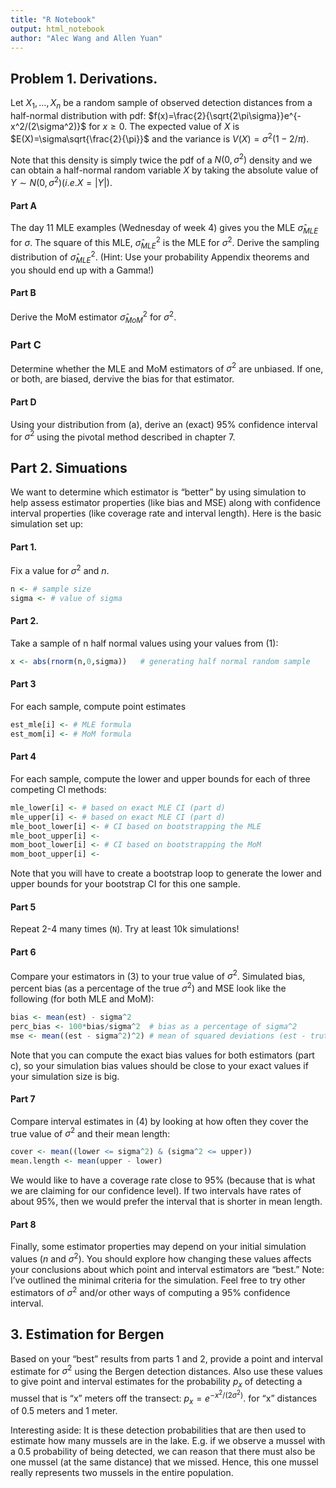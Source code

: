 ```yaml
---
title: "R Notebook"
output: html_notebook
author: "Alec Wang and Allen Yuan"
---
```


## Problem 1. Derivations.
Let $X_1,\ldots,X_n$ be a random sample of observed detection distances from a half-normal distribution with pdf:
$f(x)=\frac{2}{\sqrt{2\pi\sigma}}e^{-x^2/(2\sigma^2)}$ for $x\geq 0$.
The expected value of $X$ is $E(X)=\sigma\sqrt{\frac{2}{\pi}}$ and the variance is $V(X)=\sigma^2(1-2/\pi).$

Note that this density is simply twice the pdf of a $N(0,\sigma^2)$ density and we can obtain a half-normal random variable $X$ by taking the absolute value of $Y\sim N(0,\sigma^2)(i.e. X=|Y|).$

#### Part A
The day 11 MLE examples (Wednesday of week 4) gives you the MLE $\hat\sigma_{MLE}$ for $\sigma$. The square of this MLE, $\hat\sigma^2_{MLE}$ is the MLE for $\sigma^2$. Derive the sampling distribution of $\hat\sigma^2_{MLE}$. (Hint: Use your probability Appendix theorems and you should end up with a Gamma!)

#### Part B
Derive the MoM estimator $\hat\sigma^2_{MoM}$ for $\sigma^2$.

### Part C
Determine whether the MLE and MoM estimators of $\sigma^2$  are unbiased. If one, or both, are biased, dervive the bias for that estimator.

#### Part D
Using your distribution from (a), derive an (exact) 95% confidence interval for $\sigma^2$ using the pivotal method described in chapter 7.

## Part 2. Simuations

We want to determine which estimator is “better” by using simulation to help assess estimator properties (like bias and MSE) along with confidence interval properties (like coverage rate and interval length). Here is the basic simulation set up:

#### Part 1.
Fix a value for $\sigma^2$ and $n$.

```r
n <- # sample size
sigma <- # value of sigma
```

#### Part 2.
Take a sample of n half normal values using your values from (1):
```R
x <- abs(rnorm(n,0,sigma))   # generating half normal random sample
```

#### Part 3
For each sample, compute point estimates

```R
est_mle[i] <- # MLE formula
est_mom[i] <- # MoM formula
```

#### Part 4
For each sample, compute the lower and upper bounds for each of three competing CI methods:
```R
mle_lower[i] <- # based on exact MLE CI (part d)
mle_upper[i] <- # based on exact MLE CI (part d)
mle_boot_lower[i] <- # CI based on bootstrapping the MLE
mle_boot_upper[i] <- 
mom_boot_lower[i] <- # CI based on bootstrapping the MoM
mom_boot_upper[i] <-

```
Note that you will have to create a bootstrap loop to generate the lower and upper bounds for your bootstrap CI for this one sample.



#### Part 5
Repeat 2-4 many times (`N`). Try at least 10k simulations!

#### Part 6
Compare your estimators in (3) to your true value of $\sigma^2$. Simulated bias, percent bias (as a percentage of the true $\sigma^2$) and MSE look like the following (for both MLE and MoM):

```R
bias <- mean(est) - sigma^2  
perc_bias <- 100*bias/sigma^2  # bias as a percentage of sigma^2
mse <- mean((est - sigma^2)^2) # mean of squared deviations (est - truth)^2
```
Note that you can compute the exact bias values for both estimators (part c), so your simulation bias values should be close to your exact values if your simulation size is big.

#### Part 7
Compare interval estimates in (4) by looking at how often they cover the true value of $\sigma^2$ and their mean length:
```R
cover <- mean((lower <= sigma^2) & (sigma^2 <= upper))
mean.length <- mean(upper - lower)
```
We would like to have a coverage rate close to 95% (because that is what we are claiming for our confidence level). If two intervals have rates of about 95%, then we would prefer the interval that is shorter in mean length.

#### Part 8
Finally, some estimator properties may depend on your initial simulation values ($n$ and $\sigma^2$). You should explore how changing these values affects your conclusions about which point and interval estimators are “best.”
Note: I’ve outlined the minimal criteria for the simulation. Feel free to try other estimators of $\sigma^2$ and/or other ways of computing a 95% confidence interval.

## 3. Estimation for Bergen

Based on your “best” results from parts 1 and 2, provide a point and interval estimate for $\sigma^2$ using the Bergen detection distances. Also use these values to give point and interval estimates for the probability $p_x$ of detecting a mussel that is “x” meters off the transect: $p_x=e^{-x^2/(2\sigma^2)}$.
for “x” distances of 0.5 meters and 1 meter.

Interesting aside: It is these detection probabilities that are then used to estimate how many mussels are in the lake. E.g. if we observe a mussel with a 0.5 probability of being detected, we can reason that there must also be one mussel (at the same distance) that we missed. Hence, this one mussel really represents two mussels in the entire population.




